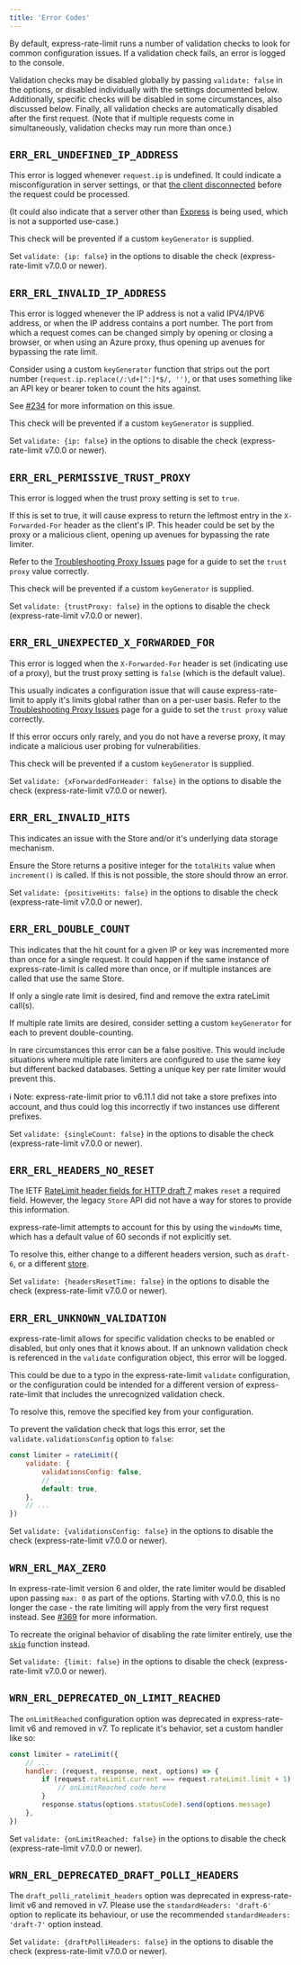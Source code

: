 ```yaml
---
title: 'Error Codes'
---
```


By default, express-rate-limit runs a number of validation checks to look for common configuration issues. If a validation check fails, an error is logged to the console. 

Validation checks may be disabled globally by passing `validate: false` in the options, or disabled individually with the settings documented below. Additionally, specific checks will be disabled in some circumstances, also discussed below. Finally, all validation checks are automatically disabled after the first request. (Note that if multiple requests come in simultaneously, validation checks may run more than once.)

## `ERR_ERL_UNDEFINED_IP_ADDRESS`

This error is logged whenever `request.ip` is undefined. It could indicate a misconfiguration in server settings, or that [the client disconnected](https://nodejs.org/api/net.html#net_socket_remoteaddress) before the request could be processed.

(It could also indicate that a server other than [Express](http://expressjs.com/) is being used, which is not a supported use-case.)

This check will be prevented if a custom `keyGenerator` is supplied.

Set `validate: {ip: false}` in the options to disable the check (express-rate-limit v7.0.0 or newer).

## `ERR_ERL_INVALID_IP_ADDRESS`

This error is logged whenever the IP address is not a valid IPV4/IPV6 address, or when the IP address contains a port number. The port from which a request comes can be changed simply by opening or closing a browser, or when using an Azure proxy, thus opening up avenues for bypassing the rate limit. 

Consider using a custom `keyGenerator` function that strips out the port number (`request.ip.replace(/:\d+[^:]*$/, '')`, or that uses something like an API key or bearer token to count the hits against.

See [#234](https://github.com/express-rate-limit/express-rate-limit/issues/234) for more information on this issue.

This check will be prevented if a custom `keyGenerator` is supplied.

Set `validate: {ip: false}` in the options to disable the check (express-rate-limit v7.0.0 or newer).

## `ERR_ERL_PERMISSIVE_TRUST_PROXY`

This error is logged when the trust proxy setting is set to `true`.

If this is set to true, it will cause express to return the leftmost entry in the `X-Forwarded-For` header as the client's IP. This header could be set by the proxy or a malicious client, opening up avenues for bypassing the rate limiter.

Refer to the [Troubleshooting Proxy Issues](https://github.com/express-rate-limit/express-rate-limit/wiki/Troubleshooting-Proxy-Issues) page for a guide to set the `trust proxy` value correctly.

This check will be prevented if a custom `keyGenerator` is supplied.

Set `validate: {trustProxy: false}` in the options to disable the check (express-rate-limit v7.0.0 or newer).

## `ERR_ERL_UNEXPECTED_X_FORWARDED_FOR`

This error is logged when the `X-Forwarded-For` header is set (indicating use of a proxy), but the trust proxy setting is `false` (which is the default value). 

This usually indicates a configuration issue that will cause express-rate-limit to apply it's limits global rather than on a per-user basis. Refer to the [Troubleshooting Proxy Issues](https://github.com/express-rate-limit/express-rate-limit/wiki/Troubleshooting-Proxy-Issues) page for a guide to set the `trust proxy` value correctly.

If this error occurs only rarely, and you do not have a reverse proxy, it may indicate a malicious user probing for vulnerabilities.

This check will be prevented if a custom `keyGenerator` is supplied.

Set `validate: {xForwardedForHeader: false}` in the options to disable the check (express-rate-limit v7.0.0 or newer).

## `ERR_ERL_INVALID_HITS`

This indicates an issue with the Store and/or it's underlying data storage mechanism. 

Ensure the Store returns a positive integer for the `totalHits` value when `increment()` is called. If this is not possible, the store should throw an error.

Set `validate: {positiveHits: false}` in the options to disable the check (express-rate-limit v7.0.0 or newer).

## `ERR_ERL_DOUBLE_COUNT`

This indicates that the hit count for a given IP or key was incremented more than once for a single request. It could happen if the same instance of express-rate-limit is called more than once, or if multiple instances are called that use the same Store.

If only a single rate limit is desired, find and remove the extra rateLimit call(s).

If multiple rate limits are desired, consider setting a custom `keyGenerator` for each to prevent double-counting.

In rare circumstances this error can be a false positive. This would include situations where multiple rate limiters are configured to use the same key but different backed databases. Setting a unique key per rate limiter would prevent this.

ℹ️ Note: express-rate-limit prior to v6.11.1 did not take a store prefixes into account, and thus could log this incorrectly if two instances use different prefixes.

Set `validate: {singleCount: false}` in the options to disable the check (express-rate-limit v7.0.0 or newer).

## `ERR_ERL_HEADERS_NO_RESET`

The IETF [RateLimit header fields for HTTP draft 7](https://datatracker.ietf.org/doc/html/draft-ietf-httpapi-ratelimit-headers-07) makes `reset` a required field. However, the legacy `Store` API did not have a way for stores to provide this information.

express-rate-limit attempts to account for this by using the `windowMs` time, which has a default value of 60 seconds if not explicitly set.

To resolve this, either change to a different headers version, such as `draft-6`, or a different [store](https://github.com/express-rate-limit/express-rate-limit#store).

Set `validate: {headersResetTime: false}` in the options to disable the check (express-rate-limit v7.0.0 or newer).

## `ERR_ERL_UNKNOWN_VALIDATION`

express-rate-limit allows for specific validation checks to be enabled or disabled, but only ones that it knows about. If an unknown validation check is referenced in the `validate` configuration object, this error will be logged.

This could be due to a typo in the express-rate-limit `validate` configuration, or the configuration could be intended for a different version of express-rate-limit that includes the unrecognized validation check.

To resolve this, remove the specified key from your configuration.

To prevent the validation check that logs this error, set the `validate.validationsConfig` option to `false`:

```js
const limiter = rateLimit({
	validate: {
		validationsConfig: false,
		// ...
		default: true,
	},
	// ...
})
```

Set `validate: {validationsConfig: false}` in the options to disable the check (express-rate-limit v7.0.0 or newer).

## `WRN_ERL_MAX_ZERO`

In express-rate-limit version 6 and older, the rate limiter would be disabled upon passing `max: 0` as part of the options. Starting with v7.0.0, this is no longer the case - the rate limiting will apply from the very first request instead. See [#369](https://github.com/express-rate-limit/express-rate-limit/discussions/369) for more information.

To recreate the original behavior of disabling the rate limiter entirely, use the [`skip`](https://github.com/express-rate-limit/express-rate-limit#skip) function instead.

Set `validate: {limit: false}` in the options to disable the check (express-rate-limit v7.0.0 or newer).

## `WRN_ERL_DEPRECATED_ON_LIMIT_REACHED`

The `onLimitReached` configuration option was deprecated in express-rate-limit v6 and removed in v7. To replicate it's behavior, set a custom handler like so:

```js
const limiter = rateLimit({
	// ...
	handler: (request, response, next, options) => {
		if (request.rateLimit.current === request.rateLimit.limit + 1) {
			// onLimitReached code here
		}
		response.status(options.statusCode).send(options.message)
	},
})
```

Set `validate: {onLimitReached: false}` in the options to disable the check (express-rate-limit v7.0.0 or newer).

## `WRN_ERL_DEPRECATED_DRAFT_POLLI_HEADERS`

The `draft_polli_ratelimit_headers` option was deprecated in express-rate-limit v6 and removed in v7. Please use the `standardHeaders: 'draft-6'` option to replicate its behaviour, or use the recommended `standardHeaders: 'draft-7'` option instead.

Set `validate: {draftPolliHeaders: false}` in the options to disable the check (express-rate-limit v7.0.0 or newer).